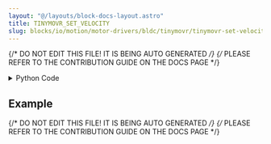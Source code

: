 ```yaml
---
layout: "@/layouts/block-docs-layout.astro"
title: TINYMOVR_SET_VELOCITY
slug: blocks/io/motion/motor-drivers/bldc/tinymovr/tinymovr-set-velocity
---
```


{/* DO NOT EDIT THIS FILE! IT IS BEING AUTO GENERATED */}
{/* PLEASE REFER TO THE CONTRIBUTION GUIDE ON THE DOCS PAGE */}


<PythonDocsDisplay docstring={docstring} />

<details>
<summary>Python Code</summary>

```python
from flojoy import flojoy, DataContainer, Scalar, TextBlob
import time, can, traceback
from typing import Optional

from tinymovr.tee import init_tee, destroy_tee
from tinymovr.config import get_bus_config, create_device


@flojoy(deps={"tinymovr": "1.6.2"})
def TINYMOVR_SET_VELOCITY(default: Scalar) -> TextBlob:
    """Direct a tinymovr BLDC driver to a set velocity.

    Input
    -----
    velocity : Scalar
        Servo velocity (10k ticks/sec [1, 15]).

    Returns
    -------
    Textblob
        Traceback error (if any)
    """

    tb = ""
    bitrate = 1000000
    params = get_bus_config(["canine", "slcan_disco"])
    params["bitrate"] = bitrate
    velocity_multiplier = 10000
    MAX_v = 15
    MIN_v = 1

    velocity = sorted((MIN_v, default.c, MAX_v))[1]

    try:
        # Connect to servo over CAN network
        # TODO: Consider saving Avlos tm Python object in HW device context manager
        # Reference: https://github.com/tinymovr/avlos
        with can.Bus(**params) as bus:
            init_tee(bus)
            tm = create_device(node_id=1)
            tm.controller.velocity_mode()
            tm.controller.velocity.setpoint = velocity * velocity_multiplier
            destroy_tee()
    except:
        tb = traceback.format_exc()

    return TextBlob(text_blob=tb)

```

[Find this Flojoy Block on GitHub](https://github.com/flojoy-ai/blocks/blob/main/blocks/IO/MOTION/MOTOR_DRIVERS/BLDC/TINYMOVR/TINYMOVR_SET_VELOCITY/TINYMOVR_SET_VELOCITY.py)

</details>

## Example


<GetHelpWidget />


<AppDisplay app={app} blockName="TINYMOVR_SET_VELOCITY" client:visible />


<Example />

{/* DO NOT EDIT THIS FILE! IT IS BEING AUTO GENERATED */}
{/* PLEASE REFER TO THE CONTRIBUTION GUIDE ON THE DOCS PAGE */}
